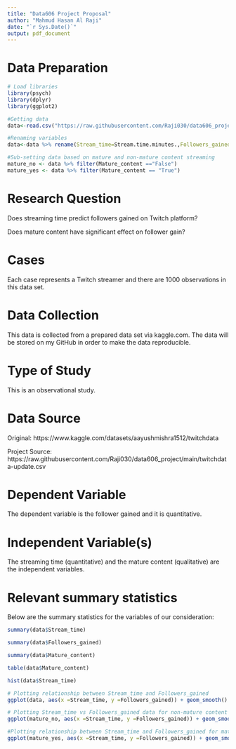 ---
title: "Data606 Project Proposal"
author: "Mahmud Hasan Al Raji"
date: "`r Sys.Date()`"
output: pdf_document
---


# Data Preparation

```{r }
# Load libraries
library(psych)
library(dplyr)
library(ggplot2)

#Getting data
data<-read.csv("https://raw.githubusercontent.com/Raji030/data606_project/main/twitchdata-update.csv",sep=",", header=TRUE)

#Renaming variables
data<-data %>% rename(Stream_time=Stream.time.minutes.,Followers_gained=Followers.gained,Mature_content=Mature)

#Sub-setting data based on mature and non-mature content streaming
mature_no <- data %>% filter(Mature_content =="False")
mature_yes <- data %>% filter(Mature_content == "True")
```

# Research Question 

Does streaming time predict followers gained on Twitch platform?

Does mature content have significant effect on follower gain?

# Cases

Each case represents a Twitch streamer and there are 1000 observations in this data set.

# Data Collection 

This data is collected from a prepared data set via kaggle.com. The data will be stored on my GitHub in order to make the data reproducible.

# Type of Study 

This is an observational study. 

# Data Source

Original: https://www.kaggle.com/datasets/aayushmishra1512/twitchdata

Project Source: https://raw.githubusercontent.com/Raji030/data606_project/main/twitchdata-update.csv

# Dependent Variable

The dependent variable is the follower gained and it is quantitative.

# Independent Variable(s) 

The streaming time (quantitative) and the mature content (qualitative) are the independent variables.

# Relevant summary statistics

Below are the summary statistics for the variables of our consideration:

```{r }
summary(data$Stream_time)
```

```{r}
summary(data$Followers_gained)
```

```{r}
summary(data$Mature_content)
```

```{r }
table(data$Mature_content)
```

```{r}
hist(data$Stream_time)
```

```{r }
# Plotting relationship between Stream_time and Followers_gained
ggplot(data, aes(x =Stream_time, y =Followers_gained)) + geom_smooth()
```

```{r }
# Plotting Stream_time vs Followers_gained data for non-mature content streaming 
ggplot(mature_no, aes(x =Stream_time, y =Followers_gained)) + geom_smooth()

```

```{r }
#Plotting relationship between Stream_time and Followers_gained for mature content streaming
ggplot(mature_yes, aes(x =Stream_time, y =Followers_gained)) + geom_smooth()

```





